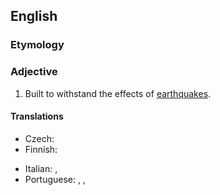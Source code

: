 ==English==

===Etymology===
{{prefix|en|anti|seismic}}

===Adjective===
{{en-adj}}

# {{lb|en|civil engineering}} Built to withstand the effects of [[earthquake]]s.

====Translations====
{{trans-top|built to withstand earthquakes}}
* Czech: {{t|cs|antiseizmický|m}}
* Finnish: {{t|fi|[[maanjäristys|maanjäristyksen]] [[kestävä]]}}
{{trans-mid}}
* Italian: {{t+|it|antisismico}}, {{t|it|antiterremoto}}
* Portuguese: {{t|pt|antiterremoto}}, {{t|pt|antiterremotos}}, {{t|pt|antissísmico}}
{{trans-bottom}}